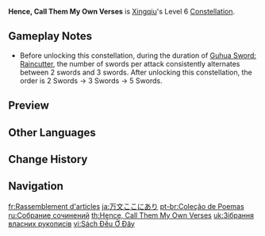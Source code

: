 {{Constellation Infobox
|image       = Constellation Hence, Call Them My Own Verses.png
|description = Activating 2 of [[Guhua Sword: Raincutter]]'s sword rain attacks greatly enhances the third sword rain attack. On hit, the third sword rain attack also regenerates 3 Energy for Xingqiu.
|level       = 6
|character   = Xingqiu
|utility1    = Energy
}}
'''Hence, Call Them My Own Verses''' is [[Xingqiu]]'s Level 6 [[Constellation]].

==Gameplay Notes==
* Before unlocking this constellation, during the duration of [[Guhua Sword: Raincutter]], the number of swords per attack consistently alternates between 2 swords and 3 swords. After unlocking this constellation, the order is 2 Swords → 3 Swords → 5 Swords.

==Preview==
{{Preview
|file=Hence, Call Them My Own Verses Preview
}}

==Other Languages==
{{Other Languages
|en       = Hence, Call Them My Own Verses
|zhs      = 万文集此
|zhs_rm   = Wànwén Jí Cǐ
|zht      = 萬文集此
|zht_rm   = Wànwén Jí Cǐ
|zh_tl    = Ten Thousand Pieces of Writing Gathered Here
|ja       = 万文ここにあり
|ja_rm    = Manbun Koko ni Ari
|ja_tl    = Here are Ten Thousand Verses
|ko       = 만문 집결
|ko_rm    = Manmun jipgyeol
|ko_tl    = Various Writing Assembly
|es       = Colección de poesía
|es_tl    = Collection of Poetry
|fr       = Rassemblement d'articles
|fr_tl    = Gathering of Articles
|ru       = Собрание сочинений
|ru_tl    = Collection of Compositions
|th       = Hence, Call Them My Own Verses
|vi       = Sách Đều Ở Đây
|vi_tl    = Books are All Here
|de       = Gesammelte Werke
|de_tl    = Collected Works
|id       = Hence, Call Them My Own Verses
|pt       = Coleção de Poemas
|pt_tl    = Collection of Poems
|tr       = Derlenmiş Dizeler
|tr_tl    = Compiled Strings
|it       = Quindi, ascolta le mie poesie
|it_tl    = So, Listen to My Poems
}}

==Change History==
{{Change History|1.0}}

==Navigation==
{{Talent Navbox|Xingqiu}}

[[fr:Rassemblement d'articles]]
[[ja:万文ここにあり]]
[[pt-br:Coleção de Poemas]]
[[ru:Собрание сочинений]]
[[th:Hence, Call Them My Own Verses]]
[[uk:Зібрання власних рукописів]]
[[vi:Sách Đều Ở Đây]]